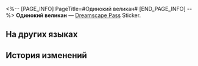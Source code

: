 <%-- [PAGE_INFO]
PageTitle=#Одинокий великан#
[END_PAGE_INFO] --%>
{{Предмет Инфобокс
|id          = 223906
|Изображение = Dreamscape Pass Sticker Одинокий великан.png
|Тип         = Dreamscape Pass Sticker
|Тип2        = Это были лучшие времена Stickers
|Инвентарь   = 
|Редкость    = 4
|Эффект      = 
|Описание    = Пронумерованные наклейки, используемые для украшения дневника сновидений. Бывают самыми разными.
|Источник1   = [[Можно получить в конце этапа об огромных ходиках Мира грёз]]
}}
{{Описание|Чем ты выше, тем сильнее одиночество.}}
'''Одинокий великан''' — [[Dreamscape Pass]] Sticker.

==На других языках==
{{На других языках
|en   = Lonely Giant
|zhs  = 孤独的巨人
|zht  = 孤獨的巨人
|ja   = 孤独な巨人
|ko   = 고독한 거인
|es   = Gigante solitario
|fr   = Géant solitaire
|ru   = Одинокий великан
|th   = ยักษ์ใหญ่ผู้โดดเดี่ยว
|vi   = Người Khổng Lồ Cô Độc
|de   = Einsamer Riese
|id   = Raksasa yang Kesepian
|pt   = Gigante Solitário
}}

==История изменений==
{{История изменений|3.5}}